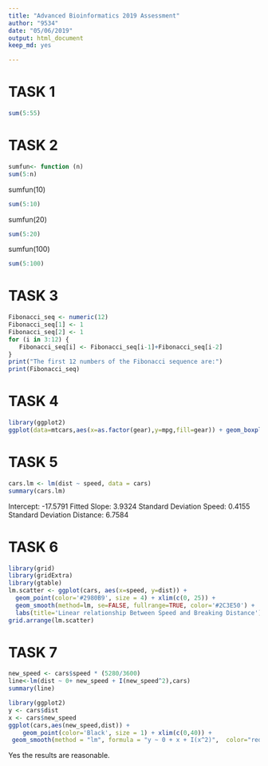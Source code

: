 ```yaml
---
title: "Advanced Bioinformatics 2019 Assessment"
author: "9534"
date: "05/06/2019"
output: html_document
keep_md: yes

---
```


# TASK 1
```r
sum(5:55)
```

# TASK 2
```r
sumfun<- function (n) 
sum(5:n)
```

sumfun(10)
```r
sum(5:10)
```
sumfun(20)
```r
sum(5:20)
```
sumfun(100)
```r
sum(5:100)
```
# TASK 3
```r
Fibonacci_seq <- numeric(12)
Fibonacci_seq[1] <- 1
Fibonacci_seq[2] <- 1
for (i in 3:12) { 
   Fibonacci_seq[i] <- Fibonacci_seq[i-1]+Fibonacci_seq[i-2]
}
print("The first 12 numbers of the Fibonacci sequence are:")
print(Fibonacci_seq)
```
# TASK 4
```r
library(ggplot2)
ggplot(data=mtcars,aes(x=as.factor(gear),y=mpg,fill=gear)) + geom_boxplot()
```

# TASK 5

```r
cars.lm <- lm(dist ~ speed, data = cars)
summary(cars.lm)
```
Intercept: -17.5791 
Fitted Slope: 3.9324
Standard Deviation Speed: 0.4155
Standard Deviation Distance: 6.7584

# TASK 6
```r
library(grid)
library(gridExtra)
library(gtable)
lm.scatter <- ggplot(cars, aes(x=speed, y=dist)) + 
  geom_point(color='#2980B9', size = 4) + xlim(c(0, 25)) + 
  geom_smooth(method=lm, se=FALSE, fullrange=TRUE, color='#2C3E50') + 
  labs(title='Linear relationship Between Speed and Breaking Distance')
grid.arrange(lm.scatter)
```

# TASK 7

```r
new_speed <- cars$speed * (5280/3600)
line<-lm(dist ~ 0+ new_speed + I(new_speed^2),cars)
summary(line)
```
```r
library(ggplot2)
y <- cars$dist
x <- cars$new_speed
ggplot(cars,aes(new_speed,dist)) + 
    geom_point(color='Black', size = 1) + xlim(c(0,40)) +
 geom_smooth(method = "lm", formula = "y ~ 0 + x + I(x^2)",  color="red", fullrange='TRUE') + labs(title= 'Reaction Time for Driver to Start Breaking ', y = 'Stopping Distance (feet)', x = "Speed")
```

Yes the results are reasonable.
